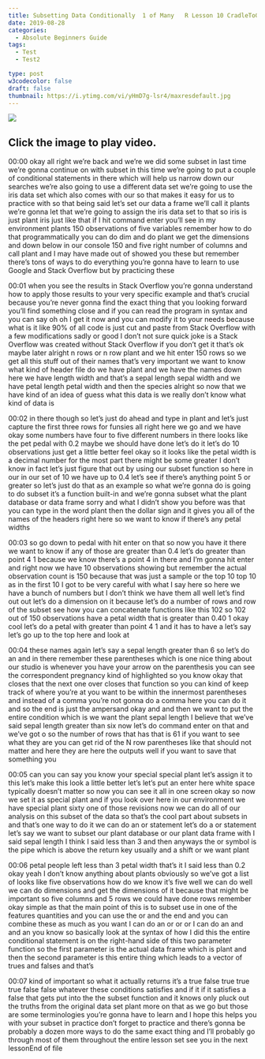 ```yaml
---
title: Subsetting Data Conditionally  1 of Many   R Lesson 10 CradleToGraveR
date: 2019-08-28
categories:
  - Absolute Beginners Guide
tags:
  - Test
  - Test2

type: post
w3codecolor: false
draft: false
thumbnail: https://i.ytimg.com/vi/yHmD7g-lsr4/maxresdefault.jpg
---
```


<a href="https://www.youtube.com/watch?v=yHmD7g-lsr4">
<picture><img src="https://i.ytimg.com/vi/yHmD7g-lsr4/maxresdefault.jpg"></picture>
</a>



## Click the image to play video.



00:00
okay all right we're back and we're we did some subset in last time we're gonna
continue on with subset in this time we're going to put a couple of
conditional statements in there which will help us narrow down our searches
we're also going to use a different data
set we're going to use the iris data set which also comes with our so that makes
it easy for us to practice with so that being said let's set our data a frame
we'll call it plants we're gonna let that we're going to assign the iris data
set to that so iris is just plant iris just like that if I hit command enter
you'll see in my environment plants 150 observations of five variables remember
how to do that programmatically you can do dim and do plant we get the
dimensions and down below in our console
150 and five right number of columns and call plant and I may have made out of
showed you these but remember there's tons of ways to do everything you're
gonna have to learn to use Google and Stack Overflow but by practicing these

00:01
when you see the results in Stack Overflow you're gonna understand how to
apply those results to your very specific example and that's crucial
because you're never gonna find the exact thing that you looking forward
you'll find something close and if you can read the program in syntax and you
can say oh oh I get it now and you can modify it to your needs because what is
it like 90% of all code is just cut and paste from Stack Overflow with a few
modifications sadly or good I don't not sure quick joke is a Stack
Overflow was created without Stack Overflow if you don't get it that's ok
maybe later alright n rows or n row plant and we hit enter 150 rows so we
get all this stuff out of their names that's very important we want to know
what kind of header file do we have plant and we have the names down here we
have length width and that's a sepal length sepal width and we have petal
length petal width and then the species alright so now that we have kind of an
idea of guess what this data is we really don't know what kind of data is

00:02
in there though so let's just do ahead and type in plant and let's just capture
the first three rows for funsies all right here we go and we have okay some
numbers have four to five different numbers in there looks like
the pet pedal with 0.2 maybe we should have done let's do it let's do 10
observations just get a little better feel okay so it looks like the petal
width is a decimal number for the most part there might be some greater I don't
know in fact let's just figure that out by using our subset function so here in
our in our set of 10 we have up to 0.4 let's see if there's anything point 5 or
greater so let's just do that as an example so what we're gonna do is going
to do subset it's a function built-in and we're gonna subset what the plant
database or data frame sorry and what I didn't show you before was that you can
type in the word plant then the dollar sign and it gives you all of the names
of the headers right here so we want to know if there's any petal widths

00:03
so go down to pedal with hit enter on that so now you have it there we want to
know if any of those are greater than 0.4 let's do greater than point 4 1
because we know there's a point 4 in there and I'm gonna hit enter and right
now we have 10 observations showing but remember the actual observation count is
150 because that was just a sample or the top 10 top 10 as in the first 10 I
got to be very careful with what I say here so here we have a bunch of numbers
but I don't think we have them all well let's find out out let's do a dimension
on it because let's do a number of rows and row of the subset see how you can
concatenate functions like this 102 so 102 out of 150 observations have a petal
width that is greater than 0.40 1 okay cool let's do a petal with greater than
point 4 1 and it has to have a let's say let's go up to the top here and look at

00:04
these names again let's say a sepal length greater than 6 so let's do an and
in there remember these parentheses which is one
nice thing about our studio is whenever you have your arrow on the parenthesis
you can see the correspondent pregnancy kind of highlighted so you know okay
that closes that the next one over closes that function so you can kind of
keep track of where you're at you want to be within the innermost parentheses
and instead of a comma you're not gonna do a comma here you can do it
and so the end is just the ampersand okay and and then we want to put the
entire condition which is we want the plant sepal length I believe that we've
said sepal length greater than six now let's do command enter on that and we've
got o so the number of rows that has that is 61 if you want to see what they
are you can get rid of the N row parentheses like that should not matter
and here they are here the outputs well if you want to save that something you

00:05
can you can say you know your special special plant let's assign it to this
let's make this look a little better let's let's put an enter here white
space typically doesn't matter so now you can see it all in one screen okay so
now we set it as special plant and if you look over here in our environment we
have special plant sixty one of those revisions now we can do all of our
analysis on this subset of the data so that's the cool part about subsets in
and that's one way to do it we can do an or statement let's do a or statement
let's say we want to subset our plant database or our plant data frame with I
said sepal length I think I said less than 3 and then anyways the or symbol is
the pipe which is above the return key usually and a shift or we want plant

00:06
petal people left less than 3 petal width that's it I said less than 0.2
okay yeah I don't know anything about plants obviously so we've got a list of
looks like five observations how do we know it's five well we can do well we
can do dimensions and get the dimensions
of it because that might be important so five columns and 5 rows we could have
done rows remember okay simple as that the main point of this is to subset use
in one of the features quantities and you can use the or and the end and you
can combine these as much as you want I can do an or or or I
can do an and and an you know so basically look at the syntax of how I
did this the entire conditional statement is on the right-hand side of
this two parameter function so the first
parameter is the actual data frame which is plant and then the second parameter
is this entire thing which leads to a vector of trues and falses and that's

00:07
kind of important so what it actually returns it's a true false true true true
false false whatever these conditions satisfies and if it if it satisfies a
false that gets put into the the subset function and it knows only pluck out the
truths from the original data set plant more on that as we go but those are some
terminologies you're gonna have to learn and I hope this helps you with your
subset in practice don't forget to practice and there's gonna be probably a
dozen more ways to do the same exact thing and I'll probably go through most
of them throughout the entire lesson set see you in the next lessonEnd of file

